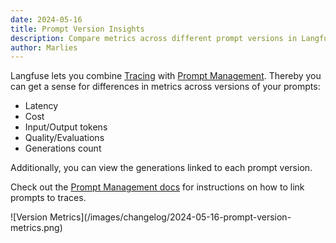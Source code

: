 ```yaml
---
date: 2024-05-16
title: Prompt Version Insights
description: Compare metrics across different prompt versions in Langfuse Prompt Management.
author: Marlies
---
```



<ChangelogHeader />

Langfuse lets you combine [Tracing](/docs/tracing) with [Prompt Management](/docs/prompt-management/overview). Thereby you can get a sense for differences in metrics across versions of your prompts:
- Latency
- Cost
- Input/Output tokens 
- Quality/Evaluations 
- Generations count

Additionally, you can view the generations linked to each prompt version.

Check out the [Prompt Management docs](/docs/prompt-management/features/link-to-traces) for instructions on how to link prompts to traces.

<Frame border className="max-w-2xl mt-10">
  ![Version Metrics](/images/changelog/2024-05-16-prompt-version-metrics.png)
</Frame>
